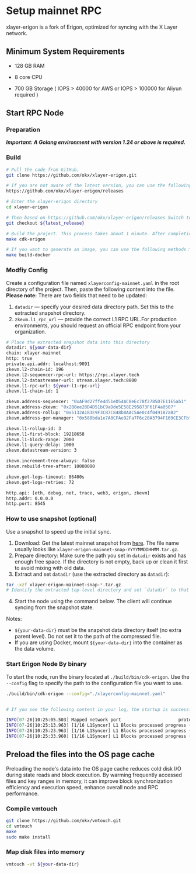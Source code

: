 # Setup mainnet RPC

xlayer-erigon is a fork of Erigon, optimized for syncing with the X Layer network.



## Minimum System Requirements

- 128 GB RAM

- 8 core CPU

- 700 GB Storage ( IOPS > 40000 for AWS or IOPS > 100000 for Aliyun required )



## Start RPC Node



### Preparation

***Important: A Golang environment with version 1.24 or above is required.***



### Build

```bash
# Pull the code from GitHub，
git clone https://github.com/okx/xlayer-erigon.git

# If you are not aware of the latest version, you can use the following Github address to obtain the latest version：
https://github.com/okx/xlayer-erigon/releases

# Enter the xlayer-erigon directory
cd xlayer-erigon

# Then based on https://github.com/okx/xlayer-erigon/releases Switch to the corresponding branch based on the latest version found on
git checkout ${latest_release}

# Build the project. This process takes about 1 minute. After completion, the binary file will be located in the build/bin directory of the project, and the binary file name is: cdk-erigon.
make cdk-erigon

# If you want to generate an image, you can use the following methods：
make build-docker

```


### Modfiy Config

Create a configuration file named `xlayerconfig-mainnet.yaml` in the root directory of the project. Then, paste the following content into the file.
**Please note:** There are two fields that need to be updated:

1. `datadir` — specify your desired data directory path. Set this to the extracted snapshot directory.
2. `zkevm.l1_rpc_url` — provide the correct L1 RPC URL.For production environments, you should request an official RPC endpoint from your organization.

```bash
# Place the extracted snapshot data into this directory
datadir: ${your-data-dir}
chain: xlayer-mainnet
http: true
private.api.addr: localhost:9091
zkevm.l2-chain-id: 196
zkevm.l2-sequencer-rpc-url: https://rpc.xlayer.tech
zkevm.l2-datastreamer-url: stream.xlayer.tech:8800
zkevm.l1-rpc-url: ${your-l1-rpc-url}
zkevm.l1-chain-id: 1

zkevm.address-sequencer: "0xAF9d27ffe4d51eD54AC8eEc78f2785D7E11E5ab1"
zkevm.address-zkevm: "0x2B0ee28D4D51bC9aDde5E58E295873F61F4a0507"
zkevm.address-rollup: "0x5132A183E9F3CB7C848b0AAC5Ae0c4f0491B7aB2"
zkevm.address-ger-manager: "0x580bda1e7A0CFAe92Fa7F6c20A3794F169CE3CFb"

zkevm.l1-rollup-id: 3
zkevm.l1-first-block: 19218658
zkevm.l1-block-range: 2000
zkevm.l1-query-delay: 1000
zkevm.datastream-version: 3

zkevm.increment-tree-always: false
zkevm.rebuild-tree-after: 10000000

zkevm.get-logs-timeout: 86400s
zkevm.get-logs-retries: 72

http.api: [eth, debug, net, trace, web3, erigon, zkevm]
http.addr: 0.0.0.0
http.port: 8545
```

### How to use snapshot (optional)
Use a snapshot to speed up the initial sync.

1. Download: Get the latest mainnet snapshot from [here](https://static.okex.org/cdn/chain/xlayer/snapshot/index.html "snapshot"). The file name usually looks like `xlayer-erigon-mainnet-snap-YYYYMMDDHHMM.tar.gz`.
2. Prepare directory: Make sure the path you set in `datadir` exists and has enough free space. If the directory is not empty, back up or clean it first to avoid mixing with old data.
3. Extract and set `datadir` (use the extracted directory as `datadir`):
```bash
tar -xzf xlayer-erigon-mainnet-snap-*.tar.gz
# Identify the extracted top-level directory and set `datadir` to that directory
```
4. Start the node using the command below. The client will continue syncing from the snapshot state.

Notes:
- `${your-data-dir}` must be the snapshot data directory itself (no extra parent level). Do not set it to the path of the compressed file.
- If you are using Docker, mount `${your-data-dir}` into the container as the data volume.


### Start Erigon Node By binary

To start the node, run the binary located at `./build/bin/cdk-erigon`.
Use the `--config` flag to specify the path to the configuration file you want to use.

```bash
./build/bin/cdk-erigon --config="./xlayerconfig-mainnet.yaml"


# If you see the following content in your log, the startup is successful：

INFO[07-26|10:25:05.503] Mapped network port                      proto=udp extport=30304 intport=30304 interface="UPNP IGDv1-IP1"
INFO[07-26|10:25:13.963] [1/16 L1Syncer] L1 Blocks processed progress (amounts): 64000/3358713 (1%)
INFO[07-26|10:25:23.963] [1/16 L1Syncer] L1 Blocks processed progress (amounts): 140000/3358713 (4%)
INFO[07-26|10:25:33.960] [1/16 L1Syncer] L1 Blocks processed progress (amounts): 222000/3358713 (6%)
```



## Preload the files into the OS page cache
Preloading the node's data into the OS page cache reduces cold disk I/O during state reads and block execution. By warming frequently accessed files and key ranges in memory, it can improve block synchronization efficiency and execution speed, enhance overall node and RPC performance.
### Compile vmtouch
```bash
git clone https://github.com/okx/vmtouch.git
cd vmtouch
make
sudo make install
```
### Map disk files into memory
```bash
vmtouch -vt ${your-data-dir}
```
